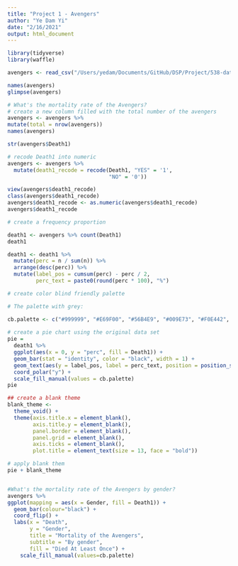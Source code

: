 ```yaml
---
title: "Project 1 - Avengers"
author: "Ye Dam Yi"
date: "2/16/2021"
output: html_document
---
```


```r
library(tidyverse)
library(waffle)
```

```r
avengers <- read_csv("/Users/yedam/Documents/GitHub/DSP/Project/538-data/avengers/avengers.csv")
```

```r
names(avengers)
glimpse(avengers)
```

```r


# What's the mortality rate of the Avengers?
# create a new column filled with the total number of the avengers
avengers <- avengers %>% 
mutate(total = nrow(avengers))
names(avengers)         

str(avengers$Death1)

# recode Death1 into numeric
avengers <- avengers %>% 
  mutate(death1_recode = recode(Death1, "YES" = '1',
                                "NO" = '0'))

view(avengers$death1_recode)
class(avengers$death1_recode)
avengers$death1_recode <- as.numeric(avengers$death1_recode)
avengers$death1_recode

```

```r
# create a frequency proportion

death1 <- avengers %>% count(Death1)
death1

death1 <- death1 %>% 
  mutate(perc = n / sum(n)) %>% 
  arrange(desc(perc)) %>% 
  mutate(label_pos = cumsum(perc) - perc / 2,
         perc_text = paste0(round(perc * 100), "%")


```

```r
# create color blind friendly palette

# The palette with grey:

cb.palette <- c("#999999", "#E69F00", "#56B4E9", "#009E73", "#F0E442", "#0072B2", "#D55E00", "#CC79A7")
                   
# create a pie chart using the original data set
pie = 
  death1 %>% 
  ggplot(aes(x = 0, y = "perc", fill = Death1)) +
  geom_bar(stat = "identity", color = "black", width = 1) + 
  geom_text(aes(y = label_pos, label = perc_text, position = position_stack(vjust = 0.5)) +
  coord_polar("y") +
  scale_fill_manual(values = cb.palette)
pie

## create a blank theme
blank_theme <- 
  theme_void() + 
  theme(axis.title.x = element_blank(),
        axis.title.y = element_blank(),
        panel.border = element_blank(),
        panel.grid = element_blank(),
        axis.ticks = element_blank(),
        plot.title = element_text(size = 13, face = "bold"))

# apply blank them
pie + blank_theme



```



```r

#What's the mortality rate of the Avengers by gender?
avengers %>% 
ggplot(mapping = aes(x = Gender, fill = Death1)) +
  geom_bar(colour="black") +
  coord_flip() +
  labs(x = "Death",
       y = "Gender",
       title = "Mortality of the Avengers",
       subtitle = "By gender",
       fill = "Died At Least Once") + 
    scale_fill_manual(values=cb.palette)


```

```r

```